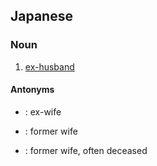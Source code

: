 ==Japanese==
{{ja-kanjitab|もと|おっと}}

===Noun===
{{ja-noun|もと おっと}}

# [[ex-husband]]

====Antonyms====
* {{ja-r|元妻|もとつま}}: ex-wife
* {{ja-r|先妻|せんさい}}: former wife
* {{ja-r|前妻|ぜんさい}}: former wife, often deceased